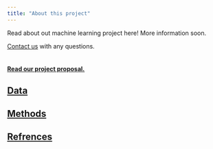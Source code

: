 ```yaml
---
title: "About this project"
---
```


Read about out machine learning project here! More information soon.

<a href="contact.html">Contact us</a> with any questions.
<br>
<br>

#### <a href="prop.html">Read our project proposal.</a>

## <a href="daa.html">Data</a>

## <a href="methods.html">Methods</a>

## <a href="bib.html">Refrences</a>